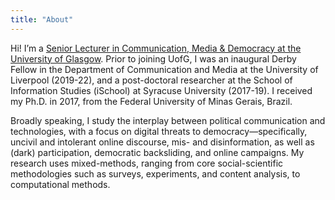 ```yaml
---
title: "About"
---
```


Hi! I'm a [Senior Lecturer in Communication, Media & Democracy at the University of Glasgow](https://www.gla.ac.uk/schools/socialpolitical/staff/patriciarossini/). Prior to joining UofG, I was an inaugural Derby Fellow in the Department of Communication and Media at the University of Liverpool (2019-22), and a post-doctoral researcher at the School of Information Studies (iSchool) at Syracuse University (2017-19). I received my Ph.D. in 2017, from the Federal University of Minas Gerais, Brazil. 

Broadly speaking, I study the interplay between political communication and technologies, with a focus on digital threats to democracy—specifically, uncivil and intolerant online discourse, mis- and disinformation, as well as (dark) participation, democratic backsliding, and online campaigns. My research uses mixed-methods, ranging from core social-scientific methodologies such as surveys, experiments, and content analysis, to computational methods. 



